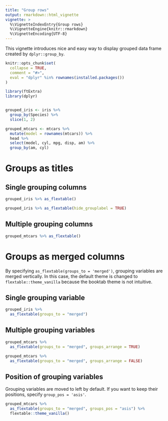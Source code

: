 ```yaml
---
title: "Group rows"
output: rmarkdown::html_vignette
vignette: >
  %\VignetteIndexEntry{Group rows}
  %\VignetteEngine{knitr::rmarkdown}
  %\VignetteEncoding{UTF-8}
---
```


This vignette introduces nice and easy way to display grouped data frame created by `dplyr::group_by`.

```r
knitr::opts_chunk$set(
  collapse = TRUE,
  comment = "#>",
  eval = "dplyr" %in% rownames(installed.packages())
)
```

```r
library(ftExtra)
library(dplyr)
```

```r

```


```r
grouped_iris <- iris %>%
  group_by(Species) %>%
  slice(1, 2)

grouped_mtcars <- mtcars %>%
  mutate(model = rownames(mtcars)) %>%
  head %>%
  select(model, cyl, mpg, disp, am) %>%
  group_by(am, cyl)
```

# Groups as titles

## Single grouping columns

```r
grouped_iris %>% as_flextable()
```


```r
grouped_iris %>% as_flextable(hide_grouplabel = TRUE)
```

## Multiple grouping columns

```r
grouped_mtcars %>% as_flextable()
```

# Groups as merged columns

By specifying `as_flextable(groups_to = 'merged')`,
grouping variables are merged vertically.
In this case, the default theme is changed to `flextable::theme_vanilla`
because the booktab theme is not intuitive.

## Single grouping variable

```r
grouped_iris %>%
  as_flextable(groups_to = "merged")
```

## Multiple grouping variables

```r
grouped_mtcars %>%
  as_flextable(groups_to = "merged", groups_arrange = TRUE)
```

```r
grouped_mtcars %>%
  as_flextable(groups_to = "merged", groups_arrange = FALSE)
```

## Position of grouping variables

Grouping variables are moved to left by default.
If you want to keep their positions, specify `group_pos = 'asis'`.

```r
grouped_mtcars %>%
  as_flextable(groups_to = "merged", groups_pos = "asis") %>%
  flextable::theme_vanilla()
```
